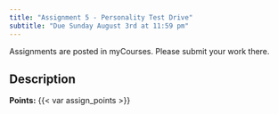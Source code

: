 ```yaml
---
title: "Assignment 5 - Personality Test Drive"
subtitle: "Due Sunday August 3rd at 11:59 pm"
---
```


::: callout-important
Assignments are posted in myCourses. Please submit your work there.
:::

## Description

**Points:** {{< var assign_points >}}

